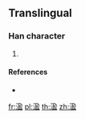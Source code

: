 ==Translingual==

===Han character===
{{Han char|rn=85|rad=水|as=09|sn=12|four=|canj=ENST}}

# {{defn|Han|sort=水09}}

====References====
* {{Han ref|kx=0639.111|hdz=80023.280|uh=6E8B|ud=28299}}

[[fr:溋]]
[[pl:溋]]
[[th:溋]]
[[zh:溋]]